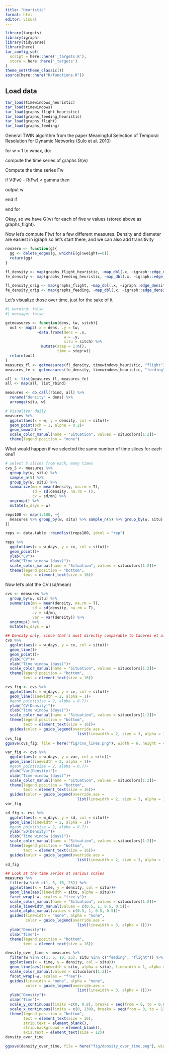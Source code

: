 ```yaml
---
title: "Heuristic"
format: html
editor: visual
---
```


```r
library(targets)
library(igraph)
library(tidyverse)
library(here)
tar_config_set(
  script = here::here('_targets.R'),
  store = here::here('_targets')
)
theme_set(theme_classic())
source(here::here("R/functions.R"))
```

## Load data

```r
tar_load(timewindows_heuristic)
tar_load(timewindows)
tar_load(graphs_flight_heuristic)
tar_load(graphs_feeding_heuristic)
tar_load(graphs_flight)
tar_load(graphs_feeding)
```

General TWIN algorithm from the paper Meaningful Selection of Temporal Resolution for Dynamic Networks (Sulo et al. 2010)

for w = 1 to wmax, do:

compute the time series of graphs G(w)

Compute the time series Fw

if V(Fw) - R(Fw) \< gamma then

output w

end if

end for

Okay, so we have G(w) for each of five w values (stored above as graphs_flight).

Now let's compute F(w) for a few different measures. Density and diameter are easiest in igraph so let's start there, and we can also add transitivity

```r
nonzero <- function(g){
  gg <- delete_edges(g, which(E(g)$weight==0))
  return(gg)
}

fl_density <- map(graphs_flight_heuristic, ~map_dbl(.x, ~igraph::edge_density(nonzero(.x))))
fe_density <- map(graphs_feeding_heuristic, ~map_dbl(.x, ~igraph::edge_density(nonzero(.x))))

fl_density_orig <- map(graphs_flight, ~map_dbl(.x, ~igraph::edge_density(nonzero(.x))))
fe_density_orig <- map(graphs_feeding, ~map_dbl(.x, ~igraph::edge_density(nonzero(.x))))
```

Let's visualize those over time, just for the sake of it

```r
#| warning: false
#| message: false

getmeasures <- function(dens, tw, sitch){
  out <- map2(.x = dens, .y = tw,
              ~data.frame(dens = .x, 
                          w = .y, 
                          situ = sitch) %>%
                mutate(step = 1:n(),
                       time = step*w))
  return(out)
}
measures_fl <- getmeasures(fl_density, timewindows_heuristic, "flight")
measures_fe <- getmeasures(fe_density, timewindows_heuristic, "feeding")

all <- list(measures_fl, measures_fe)
all <- map(all, list_rbind)

measures <- do.call(rbind, all) %>%
  rename("density" = dens) %>%
  arrange(situ, w)

# Visualize: daily
measures %>%
  ggplot(aes(x = w, y = density, col = situ))+
  geom_point(pch = 1, alpha = 0.2)+
  geom_smooth()+
  scale_color_manual(name = "Situation", values = situcolors[1:2])+
  theme(legend.position = "none")
```

What would happen if we selected the same number of time slices for each one?
```r
# select 5 slices from each, many times
cvs_5 <- measures %>% 
  group_by(w, situ) %>%
  sample_n(5) %>%
  group_by(w, situ) %>%
  summarize(mn = mean(density, na.rm = T),
            sd = sd(density, na.rm = T),
            cv = sd/mn) %>%
  ungroup() %>%
  mutate(w_days = w)

reps100 <- map(1:100, ~{
  measures %>% group_by(w, situ) %>% sample_n(5) %>% group_by(w, situ) %>% summarize(cv = mean(density, na.rm = T)/sd(density, na.rm = T)) %>% ungroup() %>% mutate(w_days = w)
})

reps <- data.table::rbindlist(reps100, idcol = "rep")

reps %>%
  ggplot(aes(x = w_days, y = cv, col = situ))+
  geom_point()+
  ylab("CV")+
  xlab("Time window (days)")+
  scale_color_manual(name = "Situation", values = situcolors[1:2])+
  theme(legend.position = "bottom",
        text = element_text(size = 16))
```


Now let's plot the CV (sd/mean)

```r
cvs <- measures %>%
  group_by(w, situ) %>%
  summarize(mn = mean(density, na.rm = T),
            sd = sd(density, na.rm = T),
            cv = sd/mn,
            var = var(density)) %>%
  ungroup() %>%
  mutate(w_days = w)
```

```r
## Density only, since that's most directly comparable to Caceres et al.
cvs %>%
  ggplot(aes(x = w_days, y = cv, col = situ))+
  geom_line()+
  geom_point()+
  ylab("CV")+
  xlab("Time window (days)")+
  scale_color_manual(name = "Situation", values = situcolors[1:2])+
  theme(legend.position = "bottom",
        text = element_text(size = 16))

cvs_fig <- cvs %>%
  ggplot(aes(x = w_days, y = cv, col = situ))+
  geom_line(linewidth = 2, alpha = 1)+
  #geom_point(size = 2, alpha = 0.7)+
  ylab("CV(Density)")+
  xlab("Time window (days)")+
  scale_color_manual(name = "Situation", values = situcolors[1:2])+
  theme(legend.position = "bottom",
        text = element_text(size = 16))+
  guides(color = guide_legend(override.aes = 
                                list(linewidth = 2, size = 3, alpha = 1)))
cvs_fig
ggsave(cvs_fig, file = here("fig/cvs_lines.png"), width = 6, height = 4)

var_fig <- cvs %>%
  ggplot(aes(x = w_days, y = var, col = situ))+
  geom_line(linewidth = 2, alpha = 1)+
  #geom_point(size = 2, alpha = 0.7)+
  ylab("Var(Density)")+
  xlab("Time window (days)")+
  scale_color_manual(name = "Situation", values = situcolors[1:2])+
  theme(legend.position = "bottom",
        text = element_text(size = 16))+
  guides(color = guide_legend(override.aes = 
                                list(linewidth = 2, size = 3, alpha = 1)))
var_fig

sd_fig <- cvs %>%
  ggplot(aes(x = w_days, y = sd, col = situ))+
  geom_line(linewidth = 2, alpha = 1)+
  #geom_point(size = 2, alpha = 0.7)+
  ylab("SD(Density)")+
  xlab("Time window (days)")+
  scale_color_manual(name = "Situation", values = situcolors[1:2])+
  theme(legend.position = "bottom",
        text = element_text(size = 16))+
  guides(color = guide_legend(override.aes = 
                                list(linewidth = 2, size = 3, alpha = 1)))
sd_fig
```

```r
## Look at the time series at various scales
measures %>%
  filter(w %in% c(1, 5, 10, 25)) %>%
  ggplot(aes(x = time, y = density, col = situ))+
  geom_line(aes(linewidth = situ, alpha = situ))+
  facet_wrap(~w, scales = "free_y")+
  scale_color_manual(name = "Situation", values = situcolors[1:2])+
  scale_linewidth_manual(values = c(0.5, 1, 0.5, 0.5))+
  scale_alpha_manual(values = c(0.5, 1, 0.5, 0.5))+
  guides(linewidth = "none", alpha = "none",
         color = guide_legend(override.aes = 
                                list(linewidth = 3, alpha = 1)))+
  ylab("Density")+
  xlab("Time")+
  theme(legend.position = "bottom",
        text = element_text(size = 16))

density_over_time <- measures %>%
  filter(w %in% c(1, 5, 10, 25), situ %in% c("feeding", "flight")) %>%
  ggplot(aes(x = time, y = density, col = situ))+
  geom_line(aes(linewidth = situ, alpha = situ), linewidth = 1, alpha = 1)+
  scale_color_manual(values = situcolors[1:2])+
  facet_wrap(~w, scales = "free")+
  guides(linewidth = "none", alpha = "none",
         color = guide_legend(override.aes = 
                                list(linewidth = 3, alpha = 1)))+
  ylab("Density")+
  xlab("Time")+
  scale_y_continuous(limits =c(0, 0.8), breaks = seq(from = 0, to = 0.8, by = 0.2))+
  scale_x_continuous(limits = c(0, 130), breaks = seq(from = 0, to = 130, by = 25))+
  theme(legend.position = "bottom",
        text = element_text(size = 16),
        strip.text = element_blank(),
        strip.background = element_blank(),
        axis.text = element_text(size = 12))
density_over_time

ggsave(density_over_time, file = here("fig/density_over_time.png"), width = 6, height = 4)
```
